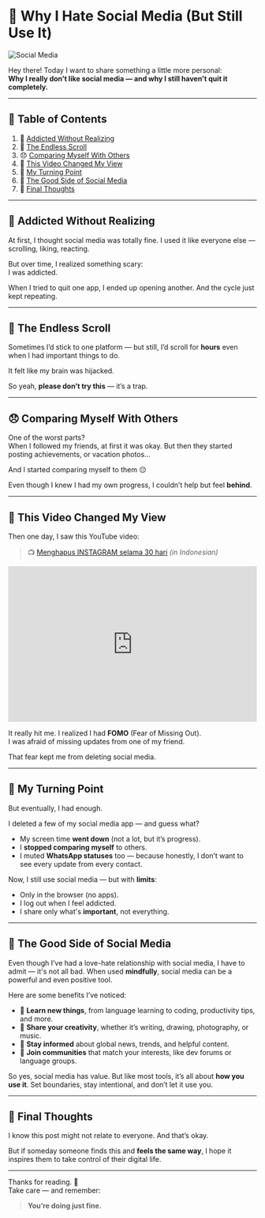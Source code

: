 # 😤 Why I Hate Social Media (But Still Use It)

![Social Media](https://99designs-blog.imgix.net/blog/wp-content/uploads/2022/09/Social-media-advertising-and-design-tips.jpeg?auto=format&q=60&fit=max&w=930)

Hey there! Today I want to share something a little more personal:  
**Why I really don’t like social media — and why I still haven't quit it completely.**

---

## 📑 Table of Contents

1. 📱 [Addicted Without Realizing](#addicted-without-realizing)  
2. 🔁 [The Endless Scroll](#the-endless-scroll)  
3. 😞 [Comparing Myself With Others](#comparing-myself-with-others)  
4. 🎥 [This Video Changed My View](#this-video-changed-my-view)  
5. 🧠 [My Turning Point](#my-turning-point)  
6. 🌟 [The Good Side of Social Media](#benefits-of-social-media) 
7. 💬 [Final Thoughts](#final-thoughts)

---

<a id="addicted-without-realizing"></a>
## 📱 Addicted Without Realizing

At first, I thought social media was totally fine. I used it like everyone else — scrolling, liking, reacting.

But over time, I realized something scary:  
I was addicted.

When I tried to quit one app, I ended up opening another. And the cycle just kept repeating.

---

<a id="the-endless-scroll"></a>
## 🔁 The Endless Scroll

Sometimes I’d stick to one platform — but still, I’d scroll for **hours** even when I had important things to do.

It felt like my brain was hijacked.

So yeah, **please don’t try this** — it’s a trap.

---

<a id="comparing-myself-with-others"></a>
## 😞 Comparing Myself With Others

One of the worst parts?  
When I followed my friends, at first it was okay. But then they started posting achievements, or vacation photos...

And I started comparing myself to them 😔

Even though I knew I had my own progress, I couldn’t help but feel **behind**.

---

<a id="this-video-changed-my-view"></a>
## 🎥 This Video Changed My View

Then one day, I saw this YouTube video:  
> 📺 [Menghapus INSTAGRAM selama 30 hari](https://youtu.be/9_s1eyrzWy0?si=khOFsPkXVRSh3fyx) *(in Indonesian)*

<iframe width="100%" height="315" src="https://www.youtube.com/embed/9_s1eyrzWy0" title="Menghapus INSTAGRAM selama 30 hari" frameborder="0" allowfullscreen></iframe>

It really hit me. I realized I had **FOMO** (Fear of Missing Out).  
I was afraid of missing updates from one of my friend.

That fear kept me from deleting social media.

---

<a id="my-turning-point"></a>
## 🧠 My Turning Point

But eventually, I had enough.

I deleted a few of my social media app — and guess what?

- My screen time **went down** (not a lot, but it’s progress).
- I **stopped comparing myself** to others.
- I muted **WhatsApp statuses** too — because honestly, I don’t want to see every update from every contact.

Now, I still use social media — but with **limits**:
- Only in the browser (no apps).
- I log out when I feel addicted.
- I share only what's **important**, not everything.

---

<a id="benefits-of-social-media"></a>
## 🌟 The Good Side of Social Media

Even though I’ve had a love-hate relationship with social media, I have to admit — it's not all bad. When used **mindfully**, social media can be a powerful and even positive tool.

Here are some benefits I’ve noticed:

- 🧠 **Learn new things**, from language learning to coding, productivity tips, and more.
- 🎨 **Share your creativity**, whether it’s writing, drawing, photography, or music.
- 📰 **Stay informed** about global news, trends, and helpful content.
- 💬 **Join communities** that match your interests, like dev forums or language groups.

So yes, social media has value. But like most tools, it’s all about **how you use it**. Set boundaries, stay intentional, and don’t let it use you.

---

<a id="final-thoughts"></a>
## 💬 Final Thoughts

I know this post might not relate to everyone. And that’s okay.

But if someday someone finds this and **feels the same way**, I hope it inspires them to take control of their digital life.

---

Thanks for reading. 🙏  
Take care — and remember: 

>**You’re doing just fine.**


